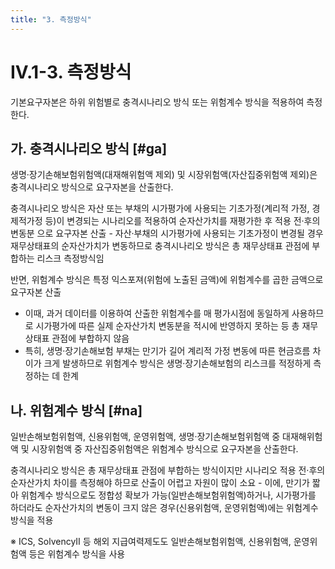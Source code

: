 ```yaml
---
title: "3. 측정방식"
---
```


# IV.1-3. 측정방식

기본요구자본은 하위 위험별로 충격시나리오 방식 또는 위험계수 방식을 적용하여 측정한다.

## 가. 충격시나리오 방식 [#ga]
생명·장기손해보험위험액(대재해위험액 제외) 및 시장위험액(자산집중위험액 제외)은 충격시나리오 방식으로 요구자본을 산출한다.


<Accordion multiple activeIndex={[]}>
<AccordionTab header="충격시나리오 방식의 적용 필요성">
충격시나리오 방식은 자산 또는 부채의 시가평가에 사용되는 기초가정(계리적 가정, 경제적가정 등)이 변경되는 시나리오를 적용하여 순자산가치를 재평가한 후 적용 전·후의 변동분 으로 요구자본 산출
- 자산·부채의 시가평가에 사용되는 기초가정이 변경될 경우 재무상태표의 순자산가치가 변동하므로 충격시나리오 방식은 총 재무상태표 관점에 부합하는 리스크 측정방식임

반면, 위험계수 방식은 특정 익스포져(위험에 노출된 금액)에 위험계수를 곱한 금액으로 요구자본 산출
- 이때, 과거 데이터를 이용하여 산출한 위험계수를 매 평가시점에 동일하게 사용하므로 시가평가에 따른 실제 순자산가치 변동분을 적시에 반영하지 못하는 등 총 재무상태표 관점에 부합하지 않음
- 특히, 생명·장기손해보험 부채는 만기가 길어 계리적 가정 변동에 따른 현금흐름 차이가 크게 발생하므로 위험계수 방식은 생명·장기손해보험의 리스크를 적정하게 측정하는 데 한계
</AccordionTab>
</Accordion>


## 나. 위험계수 방식 [#na]
일반손해보험위험액, 신용위험액, 운영위험액, 생명·장기손해보험위험액 중 대재해위험액 및 시장위험액 중 자산집중위험액은 위험계수 방식으로 요구자본을 산출한다.

<Accordion multiple activeIndex={[]}>
<AccordionTab header="위험계수 방식을 사용하는 이유">
충격시나리오 방식은 총 재무상태표 관점에 부합하는 방식이지만 시나리오 적용 전·후의 순자산가치 차이를 측정해야 하므로 산출이 어렵고 자원이 많이 소요
- 이에, 만기가 짧아 위험계수 방식으로도 정합성 확보가 가능(일반손해보험위험액)하거나, 시가평가를 하더라도 순자산가치의 변동이 크지 않은 경우(신용위험액, 운영위험액)에는 위험계수 방식을 적용

※ ICS, SolvencyⅡ 등 해외 지급여력제도도 일반손해보험위험액, 신용위험액, 운영위험액 등은 위험계수 방식을 사용
</AccordionTab>
</Accordion>
